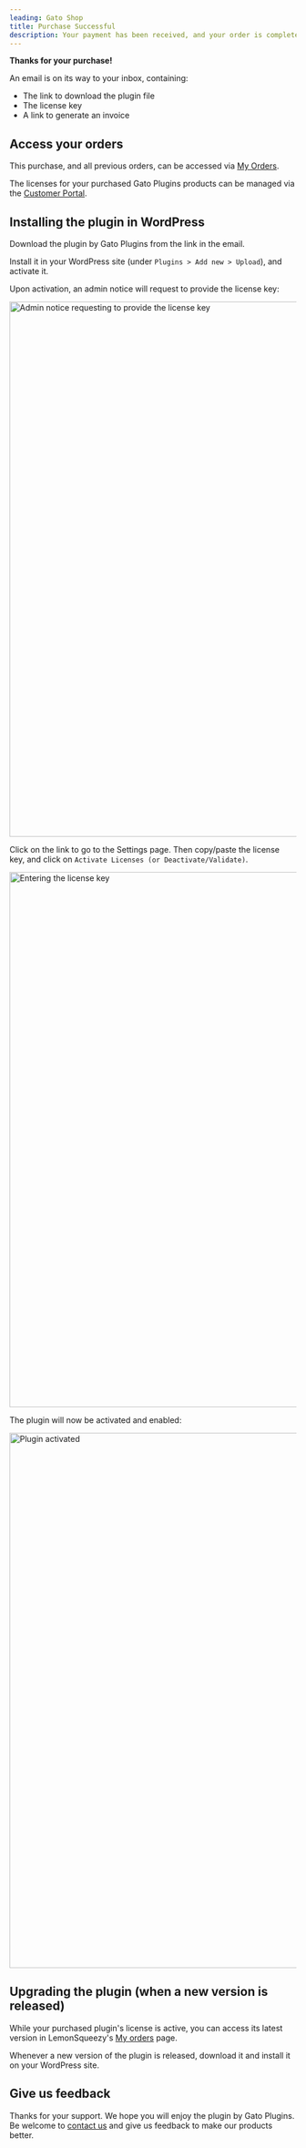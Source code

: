 ```yaml
---
leading: Gato Shop
title: Purchase Successful
description: Your payment has been received, and your order is complete.
---
```


**Thanks for your purchase!**

An email is on its way to your inbox, containing:

- The link to download the plugin file
- The license key
- A link to generate an invoice

## Access your orders

This purchase, and all previous orders, can be accessed via [My Orders](/shop/my-orders).

The licenses for your purchased Gato Plugins products can be managed via the [Customer Portal](/shop/customer-portal).

## Installing the plugin in WordPress

Download the plugin by Gato Plugins from the link in the email.

Install it in your WordPress site (under `Plugins > Add new > Upload`), and activate it.

Upon activation, an admin notice will request to provide the license key:

<Image
  src="/assets/shop/install-product-admin-notice.png"
  width="1024"
  height="940"
  alt="Admin notice requesting to provide the license key"
  caption="Admin notice requesting to provide the license key"
/>

Click on the link to go to the Settings page. Then copy/paste the license key, and click on `Activate Licenses (or Deactivate/Validate)`.

<Image
  src="/assets/shop/install-product-enter-license-key.png"
  width="1024"
  height="940"
  alt="Entering the license key"
  caption="Entering the license key"
/>

The plugin will now be activated and enabled:

<Image
  src="/assets/shop/install-product-activated.png"
  width="1024"
  height="940"
  alt="Plugin activated"
  caption="Plugin activated"
/>

## Upgrading the plugin (when a new version is released)

While your purchased plugin's license is active, you can access its latest version in LemonSqueezy's <a href="https://app.lemonsqueezy.com/my-orders" target="_blank">My orders</a> page.

Whenever a new version of the plugin is released, download it and install it on your WordPress site.

## Give us feedback

Thanks for your support. We hope you will enjoy the plugin by Gato Plugins. Be welcome to [contact us](/contact) and give us feedback to make our products better.

